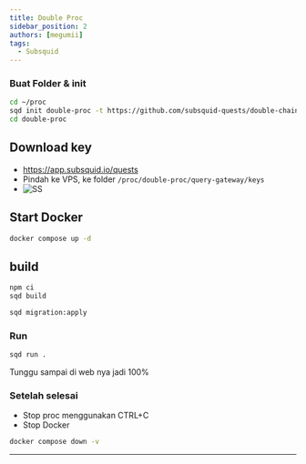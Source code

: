 ```yaml
---
title: Double Proc
sidebar_position: 2
authors: [megumii]
tags:
  - Subsquid
---
```


### Buat Folder & init

```sh filename="Node.js" copy
cd ~/proc
sqd init double-proc -t https://github.com/subsquid-quests/double-chain-squid
cd double-proc
```

## Download key

- https://app.subsquid.io/quests
- Pindah ke VPS, ke folder `/proc/double-proc/query-gateway/keys`
- ![SS](/img/squidproc.png)

## Start Docker

```sh filename="build" copy
docker compose up -d
```

## build

```sh filename="build" copy
npm ci
sqd build
```

```sh filename="migrate" copy
sqd migration:apply
```

### Run

```sh filename="run" copy
sqd run .
```

Tunggu sampai di web nya jadi 100%

### Setelah selesai
 - Stop proc menggunakan CTRL+C
 - Stop Docker

 ```sh filename="delete" copy
 docker compose down -v
 ```

 ---